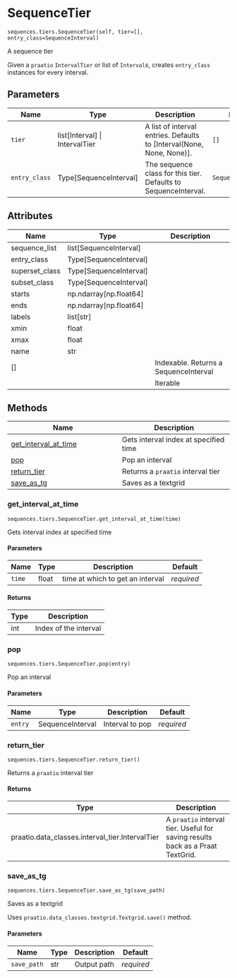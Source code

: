 # SequenceTier { #aligned_textgrid.sequences.tiers.SequenceTier }

`sequences.tiers.SequenceTier(self, tier=[], entry_class=SequenceInterval)`

A sequence tier

Given a `praatio` `IntervalTier` or list of `Interval`s, creates
`entry_class` instances for every interval.

## Parameters

| Name          | Type                             | Description                                                           | Default            |
|---------------|----------------------------------|-----------------------------------------------------------------------|--------------------|
| `tier`        | list\[Interval\] \| IntervalTier | A list of interval entries. Defaults to [Interval(None, None, None)]. | `[]`               |
| `entry_class` | Type\[SequenceInterval\]         | The sequence class for this tier. Defaults to SequenceInterval.       | `SequenceInterval` |

## Attributes

| Name           | Type                     | Description                           |
|----------------|--------------------------|---------------------------------------|
| sequence_list  | list\[SequenceInterval\] |                                       |
| entry_class    | Type\[SequenceInterval\] |                                       |
| superset_class | Type\[SequenceInterval\] |                                       |
| subset_class   | Type\[SequenceInterval\] |                                       |
| starts         | np.ndarray\[np.float64\] |                                       |
| ends           | np.ndarray\[np.float64\] |                                       |
| labels         | list\[str\]              |                                       |
| xmin           | float                    |                                       |
| xmax           | float                    |                                       |
| name           | str                      |                                       |
| \[\]           |                          | Indexable. Returns a SequenceInterval |
|                |                          | Iterable                              |

## Methods

| Name | Description |
| --- | --- |
| [get_interval_at_time](#aligned_textgrid.sequences.tiers.SequenceTier.get_interval_at_time) | Gets interval index at specified time |
| [pop](#aligned_textgrid.sequences.tiers.SequenceTier.pop) | Pop an interval |
| [return_tier](#aligned_textgrid.sequences.tiers.SequenceTier.return_tier) | Returns a `praatio` interval tier |
| [save_as_tg](#aligned_textgrid.sequences.tiers.SequenceTier.save_as_tg) | Saves as a textgrid |

### get_interval_at_time { #aligned_textgrid.sequences.tiers.SequenceTier.get_interval_at_time }

`sequences.tiers.SequenceTier.get_interval_at_time(time)`

Gets interval index at specified time

#### Parameters

| Name   | Type   | Description                      | Default    |
|--------|--------|----------------------------------|------------|
| `time` | float  | time at which to get an interval | _required_ |

#### Returns

| Type   | Description           |
|--------|-----------------------|
| int    | Index of the interval |

### pop { #aligned_textgrid.sequences.tiers.SequenceTier.pop }

`sequences.tiers.SequenceTier.pop(entry)`

Pop an interval

#### Parameters

| Name    | Type             | Description     | Default    |
|---------|------------------|-----------------|------------|
| `entry` | SequenceInterval | Interval to pop | _required_ |

### return_tier { #aligned_textgrid.sequences.tiers.SequenceTier.return_tier }

`sequences.tiers.SequenceTier.return_tier()`

Returns a `praatio` interval tier

#### Returns

| Type                                            | Description                                                                    |
|-------------------------------------------------|--------------------------------------------------------------------------------|
| praatio.data_classes.interval_tier.IntervalTier | A `praatio` interval tier. Useful for saving results back as a Praat TextGrid. |

### save_as_tg { #aligned_textgrid.sequences.tiers.SequenceTier.save_as_tg }

`sequences.tiers.SequenceTier.save_as_tg(save_path)`

Saves as a textgrid

Uses `praatio.data_classes.textgrid.Textgrid.save()` method.

#### Parameters

| Name        | Type   | Description   | Default    |
|-------------|--------|---------------|------------|
| `save_path` | str    | Output path   | _required_ |